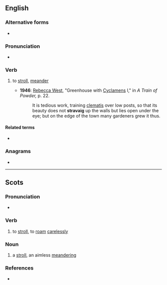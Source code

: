 ==English==

===Alternative forms===
* {{alter|en|stravaige}}

===Pronunciation===
* {{rhymes|en|æɡ}}

===Verb===
{{en-verb}}

# {{lb|en|Scotland}} to [[stroll]], [[meander]]
#* '''1946''': [[w:Rebecca West|Rebecca West]], "Greenhouse with [[cyclamen|Cyclamens]] I," in ''A Train of Powder,'' p. 22.
#*: It is tedious work, training [[clematis]] over low posts, so that its beauty does not '''stravaig''' up the walls but lies open under the eye; but on the edge of the town many gardeners grew it thus.

====Related terms====
* {{l|en|extravagant}}

===Anagrams===
* {{anagrams|en|a=aagirstv|gravitas|vagarist}}

----

==Scots==

===Pronunciation===
* {{IPA|sco|/strɑˈveɡ/}}

===Verb===
{{sco-verb}}

# to [[stroll]], to [[roam]] [[carelessly]]

===Noun===
{{sco-noun}}

# a [[stroll]], an aimless [[meandering]]

===References===
* {{R:DSL|pos=n, v}}